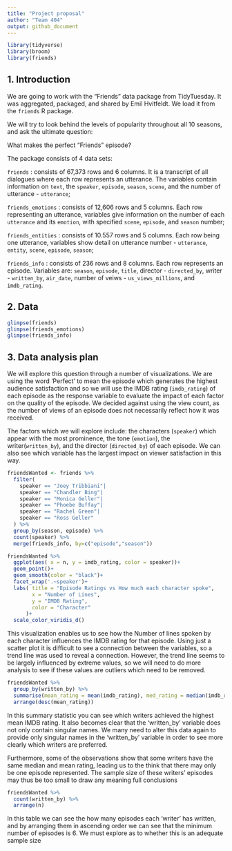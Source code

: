 ```yaml
---
title: "Project proposal"
author: "Team 404"
output: github_document
---
```


```r
library(tidyverse)
library(broom)
library(friends)
```

## 1. Introduction

We are going to work with the "Friends" data package from TidyTuesday.
It was aggregated, packaged, and shared by Emil Hvitfeldt.
We load it from the `friends` R package.

We will try to look behind the levels of popularity throughout all 10 seasons, and ask the ultimate question:

What makes the perfect "Friends" episode?

The package consists of 4 data sets: 

`friends` : consists of 67,373 rows and 6 columns. It is a transcript of all dialogues where each row represents an utterance. The variables contain information on `text`, the `speaker`, `episode`, `season`, `scene`, and the number of utterance - `utterance`;

`friends_emotions` : consists of 12,606 rows and 5 columns. Each row representing an utterance, variables give information on the number of each `utterance` and its `emotion`, with specified `scene`, `episode`, and `season` number;

`friends_entities` : consists of 10.557 rows and 5 columns. Each row being one utterance, variables show detail on utterance number - `utterance`, `entity`, `scene`, `episode`, `season`;

`friends_info` : consists of 236 rows and 8 columns. Each row represents an episode. Variables are: `season`, `episode`, `title`, director - `directed_by`, writer - `written_by`, `air_date`, number of veiws - `us_views_millions`, and `imdb_rating`.



## 2. Data
```r
glimpse(friends)
glimpse(friends_emotions)
glimpse(friends_info)
```
## 3. Data analysis plan

We will explore this question through a number of visualizations. We are using the word 'Perfect' to mean the episode which generates the highest audience satisfaction and so we will use the IMDB rating (`imdb_rating`) of each episode as the response variable to evaluate the impact of each factor on the quality of the episode. We decided against using the view count, as the number of views of an episode does not necessarily reflect how it was received.

The factors which we will explore include: the  characters (`speaker`) which appear with the most prominence, the tone (`emotion`), the writer(`written_by`), and the director (`directed_by`) of each episode. We can also see which variable has the largest impact on viewer satisfaction in this way.

```r
friendsWanted <- friends %>%
  filter( 
    speaker == "Joey Tribbiani"|
    speaker == "Chandler Bing"|
    speaker == "Monica Geller"|
    speaker == "Phoebe Buffay"|
    speaker == "Rachel Green"|
    speaker == "Ross Geller"
  ) %>% 
  group_by(season, episode) %>% 
  count(speaker) %>%
  merge(friends_info, by=c("episode","season"))

```

```r
friendsWanted %>% 
  ggplot(aes( x = n, y = imdb_rating, color = speaker))+
  geom_point()+
  geom_smooth(color = "black")+
  facet_wrap('.~speaker')+
  labs( title = "Episode Ratings vs How much each character spoke",
        x = "Number of Lines",
        y = "IMDB Rating",
        color = "Character"
      )+
  scale_color_viridis_d()
```

This visualization enables us to see how the Number of lines spoken by each character influences the IMDB rating for that episode. Using just a scatter plot it is difficult to see a connection between the variables, so a trend line was used to reveal a connection. However, the trend line seems to be largely influenced by extreme values, so we will need to do more analysis to see if these values are outliers which need to be removed.

```r
friendsWanted %>% 
  group_by(written_by) %>% 
  summarise(mean_rating = mean(imdb_rating), med_rating = median(imdb_rating), n_episodes = n()) %>% 
  arrange(desc(mean_rating))
```
 In this summary statistic you can see which writers achieved the highest mean IMDB rating. It also becomes clear that the 'written_by' variable does not only contain singular names. We many need to alter this data again to provide only singular names in the 'written_by' variable in order to see more clearly which writers are preferred. 
 
Furthermore, some of the observations show that some writers have the same median and mean rating, leading us to the think that there may only be one episode represented. The sample size of these writers' episodes may thus be too small to draw any meaning full conclusions

```r
friendsWanted %>% 
  count(written_by) %>%
  arrange(n)
```
In this table we can see the how many episodes each 'writer' has written, and by arranging them in ascending order we can see that the minimum number of episodes is 6. We must explore as to whether this is an adequate sample size




